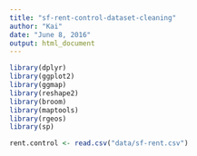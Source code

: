 ```yaml
---
title: "sf-rent-control-dataset-cleaning"
author: "Kai"
date: "June 8, 2016"
output: html_document
---
```

```r
library(dplyr)
library(ggplot2)
library(ggmap)
library(reshape2)
library(broom)
library(maptools)
library(rgeos)
library(sp)
```

```r
rent.control <- read.csv("data/sf-rent.csv")

```

